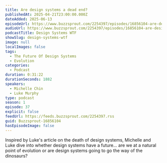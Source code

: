 ```yaml
---
title: Are design systems a dead end?
publishedAt: 2025-04-21T23:00:00.000Z
dateAdded: 2025-06-13
episodeUrl: https://www.buzzsprout.com/2254397/episodes/16856104-are-design-systems-a-dead-end.mp3
audioUrl: https://www.buzzsprout.com/2254397/episodes/16856104-are-design-systems-a-dead-end.mp3
podcastTitle: Design Systems WTF
showSlug: design-systems-wtf
image: null
localImages: false
tags:
  - The Future Of Design Systems
  - Evolution
categories:
  - Podcast
duration: 0:31:22
durationSeconds: 1882
speakers:
  - Michelle Chin
  - Luke Murphy
type: podcast
season: 1
episode: 37
explicit: false
feedUrl: https://feeds.buzzsprout.com/2254397.rss
guid: Buzzsprout-16856104
hasEpisodeImage: false
---
```

Inspired by Luke's article on the death of design systems, Michelle and Luke dive into whether design systems have a future... are we at a natural point of evolution or are design systems going to go the way of the dinosaurs?

